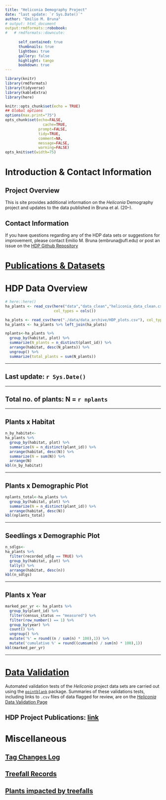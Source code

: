 ```yaml
---
title: "Heliconia Demography Project"
date: "last update: `r Sys.Date()`"
author: "Emilio M. Bruna"
# output: html_document
output:rmdformats::robobook:
#   # rmdformats::downcute:
    
      self_contained: true
      thumbnails: true
      lightbox: true
      gallery: false
      highlight: tango
      bookdown: true
---
```



```r
library(knitr)
library(rmdformats)
library(tidyverse)
library(kableExtra)
library(here)

knitr::opts_chunk$set(echo = TRUE)
## Global options
options(max.print="75")
opts_chunk$set(echo=FALSE,
	             cache=TRUE,
               prompt=FALSE,
               tidy=TRUE,
               comment=NA,
               message=FALSE,
               warning=FALSE)
opts_knit$set(width=75)
```

# Introduction & Contact Information

## Project Overview

This is site provides additional information on the _Heliconia_ Demography project and updates to the data published in Bruna et al. (20--).

## Contact Information

If you have questions regarding any of the HDP data sets or suggestions for improvement, please contact Emilio M. Bruna (embruna@ufl.edu) or post an issue on the [HDP Github Repository](link)


# [Publications & Datasets](https://brunalab.github.io/HeliconiaSurveys/hdp_datasets.html)

# HDP Data Overview

```r
# here::here()
ha_plants <- read_csv(here("data","data_clean","heliconia_data_clean.csv"),
                      col_types = cols())

ha_plots <- read_csv(here("./data/data_archive/HDP_plots.csv"), col_types = cols())
ha_plants <- ha_plants %>% left_join(ha_plots)
```

```r
nplants<-ha_plants %>%
  group_by(habitat, plot) %>%
  summarize(N_plants = n_distinct(plant_id)) %>%
  arrange(habitat, desc(N_plants)) %>%
  ungroup() %>%
  summarize(total_plants = sum(N_plants))
```

---

## __Last update:__ `r Sys.Date()`

--- 

## __Total no. of plants:__ N = `r nplants`  

---

## __Plants x Habitat__

```r
n_by_habitat<-
ha_plants %>%
  group_by(habitat, plot) %>%
  summarize(N = n_distinct(plant_id)) %>%
  arrange(habitat, desc(N)) %>%
  summarize(N = sum(N)) %>% 
  arrange(N)
kbl(n_by_habitat)
```

---

## __Plants x Demographic Plot__

```r
nplants_total<-ha_plants %>%
  group_by(habitat, plot) %>%
  summarize(N = n_distinct(plant_id)) %>%
  arrange(habitat, desc(N))
kbl(nplants_total)
```

--- 

## __Seedlings x Demographic Plot__

```r
n_sdlgs<-
ha_plants %>%
  filter(recorded_sdlg == TRUE) %>%
  group_by(habitat, plot) %>%
  tally() %>%
  arrange(habitat, desc(n))
kbl(n_sdlgs)
```
--- 

<!-- ## __Established plants found without tags during the surveys__ -->

<!-- ```{r no_tag, cached=TRUE, warning=FALSE,message = FALSE} -->
<!-- no_tag<-ha_plants %>% -->
<!--   filter(adult_no_tag == TRUE) %>% -->
<!--   group_by(habitat, plot) %>% -->
<!--   summarize(N = n_distinct(plant_id)) %>% -->
<!--   arrange(habitat, desc(N)) -->
<!-- kbl(no_tag) -->
<!-- ``` -->
<!-- --- -->

## __Plants x Year__

```r
marked_per_yr <- ha_plants %>%
  group_by(plant_id) %>%
  filter(census_status == "measured") %>%
  filter(row_number() == 1) %>%
  group_by(year) %>%
  count() %>%
  ungroup() %>%
  mutate('%' = round((n / sum(n) * 100),1)) %>%
  mutate('cumulative %' = round((cumsum(n) / sum(n) * 100),1))
kbl(marked_per_yr)
```

---

# [Data Validation](https://brunalab.github.io/HeliconiaSurveys/data_validation.html)

Automated validation tests of the _Heliconia_ project data sets are carried out using the [`pointblank`](https://github.com/rich-iannone/pointblank/) package. Summaries of these validations tests, including links to `.csv` files of data flagged for review, are on the [_Heliconia_ Data Validation Page](https://brunalab.github.io/HeliconiaSurveys/data_validation.html)

## HDP Project Publications:  [link](https://brunalab.github.io/HeliconiaSurveys/hdp_papers.html)


# Miscellaneous

## [Tag Changes Log](https://github.com/BrunaLab/HeliconiaSurveys/blob/1649ea958df1fc2da0187693bca40ce38bebb759/data_clean/tag_changes.csv)

## [Treefall Records](link)

## [Plants impacted by treefalls](https://github.com/BrunaLab/HeliconiaSurveys/blob/ca06ba6c501ad2bb6a43c6a6636cb09afccb5614/data_clean/treefall_impacts.csv)
